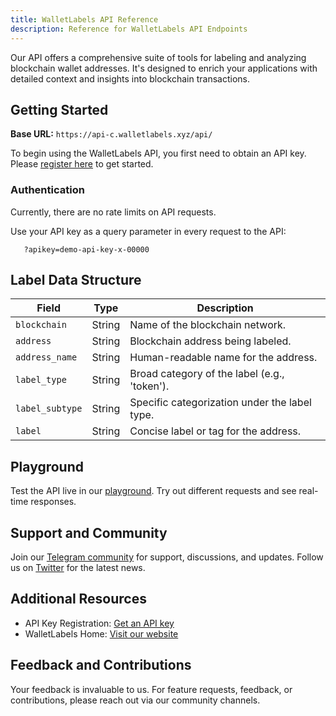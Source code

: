 ```yaml
--- 
title: WalletLabels API Reference
description: Reference for WalletLabels API Endpoints
--- 
```



Our API offers a comprehensive suite of tools for labeling and analyzing blockchain wallet addresses. It's designed to enrich your applications with detailed context and insights into blockchain transactions.

## Getting Started

**Base URL:** `https://api-c.walletlabels.xyz/api/`

To begin using the WalletLabels API, you first need to obtain an API key. Please [register here](https://walletlabels.xyz) to get started.

### Authentication

<Tip>Currently, there are no rate limits on API requests.</Tip>

Use your API key as a query parameter in every request to the API:

```http
   ?apikey=demo-api-key-x-00000
``` 


Label Data Structure
--------------------

| Field | Type | Description |
| --- | --- | --- |
| `blockchain` | String | Name of the blockchain network. |
| `address` | String | Blockchain address being labeled. |
| `address_name` | String | Human-readable name for the address. |
| `label_type` | String | Broad category of the label (e.g., 'token'). |
| `label_subtype` | String | Specific categorization under the label type. |
| `label` | String | Concise label or tag for the address. |

Playground
----------

Test the API live in our [playground](https://docs.walletlabels.xyz/endpoint/ethereum/search). Try out different requests and see real-time responses.

Support and Community
---------------------

Join our [Telegram community](https://t.me/+YjWehy_NArsyZTc0) for support, discussions, and updates. Follow us on [Twitter](https://twitter.com/walletlabels) for the latest news.

Additional Resources
--------------------

-   API Key Registration: [Get an API key](https://walletlabels.xyz)
-   WalletLabels Home: [Visit our website](https://walletlabels.xyz)

Feedback and Contributions
--------------------------

Your feedback is invaluable to us. For feature requests, feedback, or contributions, please reach out via our community channels.